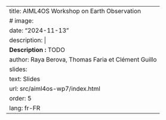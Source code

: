 ---
title: AIML4OS Workshop on Earth Observation
# image: 
date: "2024-11-13"
description: |
  <b>Description :</b> TODO
author: Raya Berova, Thomas Faria et Clément Guillo
slides:
  text: Slides
  url: src/aiml4os-wp7/index.html
order: 5
lang: fr-FR
---